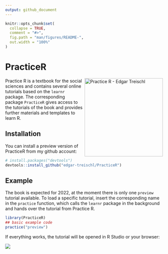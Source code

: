 ```yaml
---
output: github_document
---
```


<!-- README.md is generated from README.Rmd. Please edit that file -->

```r
knitr::opts_chunk$set(
  collapse = TRUE,
  comment = "#>",
  fig.path = "man/figures/README-",
  out.width = "100%"
)
```

# PracticeR

<!-- badges: start -->

<img src="man/figures/sticker.png" align="right" width="250/" alt="Practice R - Edgar Treischl"/>

<!-- badges: end -->

Practice R is a textbook for the social sciences and contains several online tutorials based on the `learnr` package. The corresponding package `PracticeR` gives access to the tutorials of the book and provides further materials and templates to learn R.

## Installation

You can install a preview version of PracticeR from my github account:

``` r
# install.packages("devtools")
devtools::install_github("edgar-treischl/PracticeR")
```

## Example

The book is expected for 2022, at the moment there is only one `preview` tutorial available. To load a specific tutorial, insert the corresponding name in the `practice` function, which calls the `learnr` package in the background and hands over the tutorial from Practice R.

```r
library(PracticeR)
## basic example code
practice("preview")
```

If everything works, the tutorial will be opened in R Studio or your browser:

![](man/figures/preview.png)
